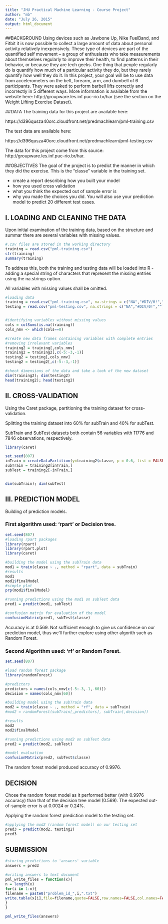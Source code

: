 ```yaml
---
title: "JHU Practical Machine Learning - Course Project"
author: "mb"
date: "July 26, 2015"
output: html_document
---
```


##BACKGROUND
Using devices such as Jawbone Up, Nike FuelBand, and Fitbit it is now possible to collect a large amount of data about personal activity relatively inexpensively. These type of devices are part of the quantified self movement – a group of enthusiasts who take measurements about themselves regularly to improve their health, to find patterns in their behavior, or because they are tech geeks. One thing that people regularly do is quantify how much of a particular activity they do, but they rarely quantify how well they do it. In this project, your goal will be to use data from accelerometers on the belt, forearm, arm, and dumbell of 6 participants. They were asked to perform barbell lifts correctly and incorrectly in 5 different ways. More information is available from the website here: http://groupware.les.inf.puc-rio.br/har (see the section on the Weight Lifting Exercise Dataset). 

##DATA
The training data for this project are available here: 

https://d396qusza40orc.cloudfront.net/predmachlearn/pml-training.csv

The test data are available here: 

https://d396qusza40orc.cloudfront.net/predmachlearn/pml-testing.csv

The data for this project come from this source: http://groupware.les.inf.puc-rio.br/har.

##OBJECTIVES
The goal of the project is to predict the manner in which they did the exercise. This is the "classe" variable in the training set. 

- create a report describing how you built your model
- how you used cross validation
- what you think the expected out of sample error is
- why you made the choices you did. You will also use your prediction model to predict 20 different test cases. 

## I. LOADING AND CLEANING THE DATA
Upon initial examination of the training data, based on the structure and summar there are several variables with missing values.
```r
#.csv files are stored in the working directory
training = read.csv("pml-training.csv")
str(training)
summary(training)
```

To address this, both the training and testing data will be loaded into R - adding a special string of characters that represent the missing entries using the na.strings option. 

All variables with missing values shall be omitted. 
```r
#loading data
training = read.csv("pml-training.csv", na.strings = c("NA","#DIV/0!",""))
testing = read.csv("pml-testing.csv", na.strings = c("NA","#DIV/0!",""))


#identifying variables without missing values
cols = colSums(is.na(training))
cols_nmv <- which(cols==0)

#create new data frames containing variables with complete entries
#removing irrelevant variables
training2 = training[,cols_nmv]
training2 = training2[,c(-5:-3,-1)]
testing2 = testing[,cols_nmv]
testing2 = testing2[,c(-5:-3,-1)]

#check dimensions of the data and take a look of the new dataset
dim(training2); dim(testing2)
head(training2); head(testing2)
```

## II. CROSS-VALIDATION
Using the Caret package, partitioning the training dataset for cross-validation.

Splitting the training dataset into 60% for subTrain and 40% for subTest.

SubTrain and SubTest datasets both contain 56 variables with 11776 and 7846 observations, respectively.

```r
library(caret)

set.seed(807)
inTrain = createDataPartition(y=training2$classe, p = 0.6, list = FALSE)
subTrain = training2[inTrain,]
subTest = training2[-inTrain,]


dim(subTrain); dim(subTest)
```


## III. PREDICTION MODEL
Building of prediction models.

### First algorithm used: 'rpart' or Decision tree. 
```r
set.seed(807)
#loading rpart packages
library(rpart)
library(rpart.plot)
library(caret)

#building the model using the subTrain data
mod1 = train(classe ~ ., method = "rpart", data = subTrain)
#results
mod1
mod1$finalModel
#simple plot
prp(mod1$finalModel)

#running predictions using the mod1 on subTest data  
pred1 = predict(mod1, subTest)

#confusion matrix for evaluation of the model
confusionMatrix(pred1, subTest$classe)

```
Accuracy is at 0.569. Not sufficient enough to give us confidence on our prediction model, thus we'll further explore using other algorith such as Random Forest.



### Second Algorithm used: 'rf' or Random Forest.

```r
set.seed(807)

#load random forest package
library(randomForest)

#predictors
predictors = names(cols_nmv[c(-5:-3,-1,-60)])
decision = names(cols_nmv[60])

#building model using the subTrain data
mod2 = train(classe ~ ., method = "rf", data = subTrain)
#mod2 = randomForest(subTrain[,predictors], subTrain[,decision])

#results
mod2
mod2$finalModel

#running predictions using mod2 on subTest data
pred2 = predict(mod2, subTest)

#model evaluation
confusionMatrix(pred2, subTest$classe)
```
The random forest model produced accuracy of 0.9976. 

## DECISION
Chose the random forest model as it performed better (with 0.9976 accuracy) than that of the decision tree model (0.569). The expected out-of-sample error is at 0.0024 or 0.24%.


Applying the random forest prediction model to the testing set.
```r
#applying the mod2 (random forest model) on our testing set 
pred3 = predict(mod2, testing2)
pred3

```


## SUBMISSION
```r
#storing predictions to 'answers' variable
answers = pred3

#writing answers to text document
pml_write_files = function(x){
n = length(x)
for(i in 1:n){
filename = paste0("problem_id_",i,".txt")
write.table(x[i],file=filename,quote=FALSE,row.names=FALSE,col.names=FALSE)
}
}

pml_write_files(answers)

```

